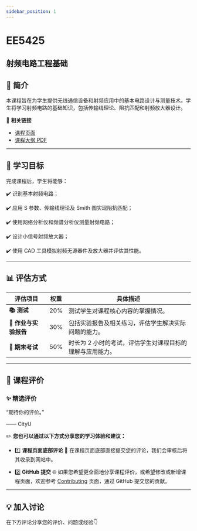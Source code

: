 ```yaml
---
sidebar_position: 1
---
```


# EE5425
## 射频电路工程基础

## **📘 简介**
本课程旨在为学生提供无线通信设备和射频应用中的基本电路设计与测量技术。学生将学习射频电路的基础知识，包括传输线理论、阻抗匹配和射频放大器设计。

🔗 **相关链接**
- [课程页面](https://www.cityu.edu.hk/catalogue/pg/202526/course/EE5425.htm)
- [课程大纲 PDF](https://www.cityu.edu.hk/catalogue/pg/202526/course/EE5425.pdf)

---

## **🎯 学习目标**

完成课程后，学生将能够：

✔️ 识别基本射频电路；

✔️ 应用 S 参数、传输线理论及 Smith 图实现阻抗匹配；

✔️ 使用网络分析仪和频谱分析仪测量射频电路；

✔️ 设计小信号射频放大器；

✔️ 使用 CAD 工具模拟射频无源器件及放大器并评估其性能。

---

## **📊 评估方式**

| **评估项目**          | **权重** | **具体描述**                                                                                       |
|----------------------|---------|---------------------------------------------------------------------------------------------------|
| **📚 测试**            | 20%     | 测试学生对课程核心内容的掌握情况。                                                                 |
| **📝 作业与实验报告**   | 30%     | 包括实验报告及相关练习，评估学生解决实际问题的能力。                                                |
| **📖 期末考试**       | 50%     | 时长为 2 小时的考试，评估学生对课程目标的理解与应用能力。                                            |

---

## **💬 课程评价**

### ✨ **精选评价**
<div className={commentStyles.commentBox}>
    <p className={commentStyles.commentText}>
        “期待你的评价。”
    </p>
    <p className={commentStyles.commentAuthor}>—— CityU</p>
</div>

✏️ **您也可以通过以下方式分享您的学习体验和建议：**

- 1️⃣ **课程页面底部评论**
💬 在课程页面底部直接提交您的评论，我们会审核后将其收录到网站中。

- 2️⃣ **GitHub 提交**
🌐 如果您希望更全面地分享课程评价，或希望修改或新增课程页面，欢迎参考 [Contributing](/contributing) 页面，通过 GitHub 提交您的贡献。

---

## **💡 加入讨论**

在下方评论分享您的评价、问题或经验👇
<Utterances />
